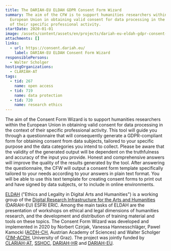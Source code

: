 ```yaml
---
title: The DARIAH-EU ELDAH GDPR Consent Form Wizard
summary: The aim of the CFW is to support humanities researchers within the
  European Union in obtaining valid consent for data processing in the context
  of their specific professional activity.
startDate: 2020-01-01
image: /assets/content/assets/en/projects/dariah-eu-eldah-gdpr-consent-form-wizard/eldah-logo_small.png
attachments: []
links:
  - url: https://consent.dariah.eu/
    label: DARIAH-EU ELDAH Consent Form Wizard
responsiblePersons:
  - Walter Scholger
hostingOrganizations:
  - CLARIAH-AT
tags:
  - tid: 267
    name: open access
  - tid: 719
    name: data protection
  - tid: 720
    name: research ethics
---
```

The aim of the Consent Form Wizard is to support humanities researchers within the European Union in obtaining valid consent for data processing in the context of their specific professional activity. This tool will guide you through a questionnaire that will consequently generate a GDPR-compliant form for obtaining consent from data subjects, tailored to your specific purpose and the data categories you intend to collect.
Please be aware that the validity of the generated output will be dependent on the truthfulness and accuracy of the input you provide. Honest and comprehensive answers will improve the quality of the results generated by the tool.
After answering the questionnaire, the CFW will output a consent form template specifically tailored to your needs according to your answers in plain text format. You will be able to use this text template for creating consent forms to print out and have signed by data subjects, or to include in online environments.

[ELDAH](https://eldah.hypotheses.org/) ("Ethics and Legality in Digital Arts and Humanities") is a working group of the [Digital Research Infrastructure for the Arts and Humanities](https://www.dariah.eu/) (DARIAH-EU) ESFRI ERIC. Among the main tasks of ELDAH are the presentation of workshops on ethical and legal dimensions of humanities research, and the development and distribution of training material and tools on these topics.
The Consent Form Wizard was developed and implemented in 2020 by Norbert Czirjak, Vanessa Hannesschläger, Pawel Kamocki ([ACDH-CH](https://www.oeaw.ac.at/acdh/), Austrian Academy of Sciences) and Walter Scholger ([ZIM-ACDH](https://informationsmodellierung.uni-graz.at/), University of Graz). The project was jointly funded by [CLARIAH-AT](https://digital-humanities.at/en/dha/clariah-at), [SSHOC](https://sshopencloud.eu/), [DARIAH-HR](http://dariah.hr/en/home/) and [DARIAH-EU](https://www.dariah.eu/).
